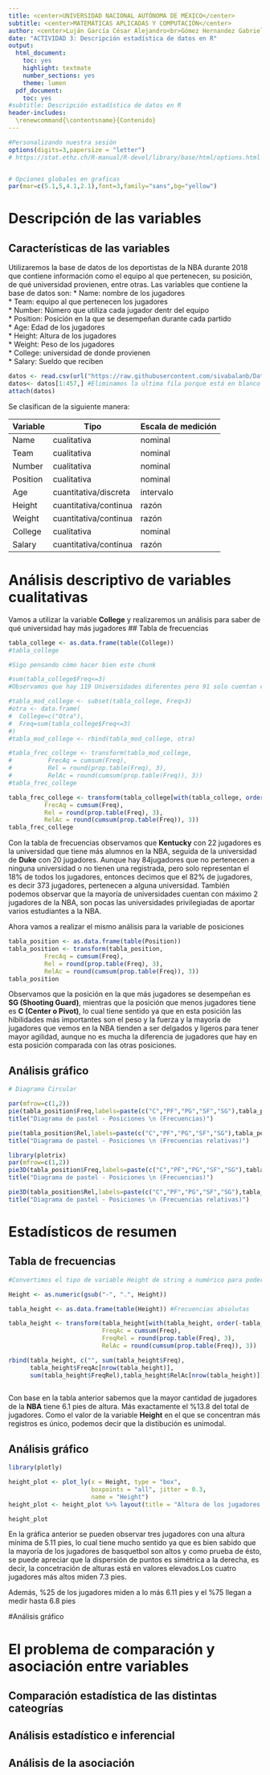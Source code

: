 ```yaml
---
title: <center>UNIVERSIDAD NACIONAL AUTÓNOMA DE MÉXICO</center>
subtitle: <center>MATEMÁTICAS APLICADAS Y COMPUTACIÓN</center>
author: <center>Luján García César Alejandro<br>Gómez Hernandez Gabriela<br>Reyes Crispin Oscar Jair<br>Zepeda González Dafne Elizabeth</center>
date: "ACTIVIDAD 3: Descripción estadística de datos en R"
output: 
  html_document: 
    toc: yes
    highlight: textmate
    number_sections: yes
    theme: lumen
  pdf_document:
    toc: yes
#subtitle: Descripción estadística de datos en R
header-includes:
  \renewcommand{\contentsname}{Contenido}
---
```


```r
#Personalizando nuestra sesión
options(digits=3,papersize = "letter")  
# https://stat.ethz.ch/R-manual/R-devel/library/base/html/options.html


# Opciones globales en graficas
par(mar=c(5.1,5,4.1,2.1),font=3,family="sans",bg="yellow")   

```
# Descripción de las variables  
## Características de las variables
Utilizaremos la base de datos de los deportistas de la NBA durante 2018 que contiene información como el equipo al que pertenecen, su posición, de qué universidad provienen, entre otras. Las variables que contiene la base de datos son:
* Name: nombre de los jugadores  
* Team: equipo al que pertenecen los jugadores  
* Number: Número que utiliza cada jugador dentr del equipo  
* Position: Posición en la que se desempeñan durante cada partido  
* Age: Edad de los jugadores  
* Height: Altura de los jugadores  
* Weight: Peso de los jugadores  
* College: universidad de donde provienen  
* Salary: Sueldo que reciben
```r
datos <- read.csv(url("https://raw.githubusercontent.com/sivabalanb/Data-Analysis-with-Pandas-and-Python/master/nba.csv"))
datos<- datos[1:457,] #Eliminamos la ultima fila porque está en blanco
attach(datos)
```
Se clasifican de la siguiente manera:

Variable  | Tipo                   | Escala de medición
----------|------------------------|--------------------
Name      | cualitativa            | nominal
Team      | cualitativa            | nominal
Number    | cualitativa            | nominal    
Position  | cualitativa            | nominal
Age       | cuantitativa/discreta  | intervalo
Height    | cuantitativa/continua  | razón
Weight    | cuantitativa/continua  | razón
College   | cualitativa            | nominal
Salary    | cuantitativa/continua  | razón

# Análisis descriptivo de variables cualitativas
Vamos a utilizar la variable **College** y realizaremos un análisis para saber de qué universidad hay más jugadores
## Tabla de frecuencias
```r
tabla_college <- as.data.frame(table(College))
#tabla_college
```
```r
#Sigo pensando cómo hacer bien este chunk

#sum(tabla_college$Freq<=3)
#Observamos que hay 119 Universidades diferentes pero 91 solo cuentan con registros de máximo 3 jugadores. Para una mejor visualización vamos a agrupar estos registros en una sola tupla llamada "otra".

#tabla_mod_college <- subset(tabla_college, Freq>3)
#otra <- data.frame(
#  College=c("Otra"),
#  Freq=sum(tabla_college$Freq<=3)
#)
#tabla_mod_college <- rbind(tabla_mod_college, otra)

#tabla_frec_college <- transform(tabla_mod_college,
#          FrecAq = cumsum(Freq),
#          Rel = round(prop.table(Freq), 3),
#          RelAc = round(cumsum(prop.table(Freq)), 3))
#tabla_frec_college

```

```r

tabla_frec_college <- transform(tabla_college[with(tabla_college, order(-tabla_college$Freq)),],
          FrecAq = cumsum(Freq),
          Rel = round(prop.table(Freq), 3),
          RelAc = round(cumsum(prop.table(Freq)), 3))
tabla_frec_college
```
Con la tabla de frecuencias observamos que **Kentucky** con 22 jugadores es la universidad que tiene más alumnos en la NBA, seguida de la universidad de **Duke** con 20 jugadores. Aunque hay 84jugadores que no pertenecen a ninguna universidad o no tienen una registrada, pero solo representan el 18% de todos los jugadores, entonces decimos que el 82% de jugadores, es decir 373 jugadores, pertenecen a alguna universidad.
También podemos observar que la mayoría de universidades cuentan con máximo 2 jugadores de la NBA, son pocas las universidades privilegiadas de aportar varios estudiantes a la NBA.  

Ahora vamos a realizar el mismo análisis para la variable de posiciones
```r
tabla_position <- as.data.frame(table(Position))
tabla_position <- transform(tabla_position,
          FrecAq = cumsum(Freq),
          Rel = round(prop.table(Freq), 3),
          RelAc = round(cumsum(prop.table(Freq)), 3))
tabla_position
```
Observamos que la posición en la que más jugadores se desempeñan es **SG (Shooting Guard)**, mientras que la posición que menos jugadores tiene es **C (Center o Pivot)**, lo cual tiene sentido ya que en esta posición las hibilidades más importantes son el peso y la fuerza y la mayoría de jugadores que vemos en la NBA tienden a ser delgados y ligeros para tener mayor agilidad, aunque no es mucha la diferencia de jugadores que hay en esta posición comparada con las otras posiciones.

## Análisis gráfico
```r
# Diagrama Circular

par(mfrow=c(1,2))
pie(tabla_position$Freq,labels=paste(c("C","PF","PG","SF","SG"),tabla_position$Freq,sep=": "),col=2:7,radius=1)
title("Diagrama de pastel - Posiciones \n (Frecuencias)")

pie(tabla_position$Rel,labels=paste(c("C","PF","PG","SF","SG"),tabla_position$Rel,sep=": "),col=2:7,radius=1)
title("Diagrama de pastel - Posiciones \n (Frecuencias relativas)")
```
```r
library(plotrix)
par(mfrow=c(1,2))
pie3D(tabla_position$Freq,labels=paste(c("C","PF","PG","SF","SG"),tabla_position$Freq,sep=": "),col=2:7,explode = 0.1)
title("Diagrama de pastel - Posiciones \n (Frecuencias)")

pie3D(tabla_position$Rel,labels=paste(c("C","PF","PG","SF","SG"),tabla_position$Rel,sep=": "),col=2:7,explode = 0.1)
title("Diagrama de pastel - Posiciones \n (Frecuencias relativas)")
```  

# Estadísticos de resumen

## Tabla de frecuencias

```r
#Convertimos el tipo de variable Height de string a numérico para poder trabaja con ella.

Height <- as.numeric(gsub("-", ".", Height))

tabla_height <- as.data.frame(table(Height)) #Frecuencias absolutas

tabla_height <- transform(tabla_height[with(tabla_height, order(-tabla_height$Freq)),],
                          FreqAc = cumsum(Freq),
                          FreqRel = round(prop.table(Freq), 3),
                          RelAc = round(cumsum(prop.table(Freq)), 3))

rbind(tabla_height, c("", sum(tabla_height$Freq),
      tabla_height$FreqAc[nrow(tabla_height)],
      sum(tabla_height$FreqRel),tabla_height$RelAc[nrow(tabla_height)]))
      
```

Con base en la tabla anterior sabemos que la mayor cantidad de jugadores de la **NBA** tiene $6.1$ pies de altura. Más exactamente el $\%13.8$ del total de jugadores. Como el valor de la variable **Height** en el que se concentran más registros es único, podemos decir que la distibución es unimodal.


## Análisis gráfico

```r
library(plotly)

height_plot <- plot_ly(x = Height, type = "box",
                       boxpoints = "all", jitter = 0.3,
                       name = "Height")
height_plot <- height_plot %>% layout(title = "Altura de los jugadores de la NBA", colorway = '#3d3b72')

height_plot
```

En la gráfica anterior se pueden observar tres jugadores con una altura mínima de $5.11$ pies, lo cual tiene mucho sentido ya que es bien sabido que la mayoría de los jugadores de basquetbol son altos y como prueba de ésto, se puede apreciar que la dispersión de puntos es simétrica a la derecha, es decir, la concetración de alturas está en valores elevados.Los cuatro jugadores más altos miden $7.3$ pies. 

Además, $\%25$ de los jugadores miden a lo más $6.11$ pies y el $\%75$ llegan a medir hasta $6.8$ pies

#Análisis gráfico

# El problema de comparación y asociación entre variables
## Comparación estadística de las distintas cateogrías
## Análisis estadístico e inferencial
## Análisis de la asociación
